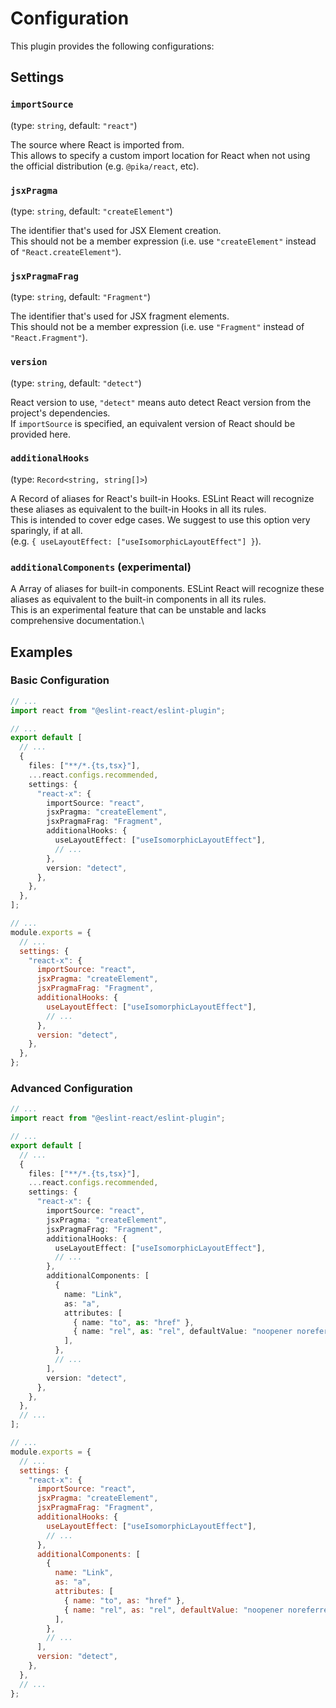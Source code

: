 
# Configuration

This plugin provides the following configurations:

## Settings

### `importSource`

(type: `string`, default: `"react"`)

The source where React is imported from.\
This allows to specify a custom import location for React when not using the official distribution (e.g. `@pika/react`, etc).

### `jsxPragma`

(type: `string`, default: `"createElement"`)

The identifier that's used for JSX Element creation.\
This should not be a member expression (i.e. use `"createElement"` instead of `"React.createElement"`).

### `jsxPragmaFrag`

(type: `string`, default: `"Fragment"`)

The identifier that's used for JSX fragment elements.\
This should not be a member expression (i.e. use `"Fragment"` instead of `"React.Fragment"`).

### `version`

(type: `string`, default: `"detect"`)

React version to use, `"detect"` means auto detect React version from the project's dependencies.\
If `importSource` is specified, an equivalent version of React should be provided here.

### `additionalHooks`

(type: `Record<string, string[]>`)

A Record of aliases for React's built-in Hooks. ESLint React will recognize these aliases as equivalent to the built-in Hooks in all its rules.\
This is intended to cover edge cases. We suggest to use this option very sparingly, if at all.\
(e.g. `{ useLayoutEffect: ["useIsomorphicLayoutEffect"] }`).

### `additionalComponents` (experimental)

A Array of aliases for built-in components. ESLint React will recognize these aliases as equivalent to the built-in components in all its rules.\
This is an experimental feature that can be unstable and lacks comprehensive documentation.\

## Examples

### Basic Configuration

<ESLintConfig>

<Config>

```ts twoslash filename="eslint.config.js"
// ...
import react from "@eslint-react/eslint-plugin";

// ...
export default [
  // ...
  {
    files: ["**/*.{ts,tsx}"],
    ...react.configs.recommended,
    settings: {
      "react-x": {
        importSource: "react",
        jsxPragma: "createElement",
        jsxPragmaFrag: "Fragment",
        additionalHooks: {
          useLayoutEffect: ["useIsomorphicLayoutEffect"],
          // ...
        },
        version: "detect",
      },
    },
  },
];
```

</Config>

<Config>

```js filename=".eslintrc.js"
// ...
module.exports = {
  // ...
  settings: {
    "react-x": {
      importSource: "react",
      jsxPragma: "createElement",
      jsxPragmaFrag: "Fragment",
      additionalHooks: {
        useLayoutEffect: ["useIsomorphicLayoutEffect"],
        // ...
      },
      version: "detect",
    },
  },
};
```

</Config>

</ESLintConfig>

### Advanced Configuration

<ESLintConfig>

<Config>

```ts twoslash filename="eslint.config.js"
// ...
import react from "@eslint-react/eslint-plugin";

// ...
export default [
  // ...
  {
    files: ["**/*.{ts,tsx}"],
    ...react.configs.recommended,
    settings: {
      "react-x": {
        importSource: "react",
        jsxPragma: "createElement",
        jsxPragmaFrag: "Fragment",
        additionalHooks: {
          useLayoutEffect: ["useIsomorphicLayoutEffect"],
          // ...
        },
        additionalComponents: [
          {
            name: "Link",
            as: "a",
            attributes: [
              { name: "to", as: "href" },
              { name: "rel", as: "rel", defaultValue: "noopener noreferrer" },
            ],
          },
          // ...
        ],
        version: "detect",
      },
    },
  },
  // ...
];
```

</Config>

<Config>

```js filename=".eslintrc.js"
// ...
module.exports = {
  // ...
  settings: {
    "react-x": {
      importSource: "react",
      jsxPragma: "createElement",
      jsxPragmaFrag: "Fragment",
      additionalHooks: {
        useLayoutEffect: ["useIsomorphicLayoutEffect"],
        // ...
      },
      additionalComponents: [
        {
          name: "Link",
          as: "a",
          attributes: [
            { name: "to", as: "href" },
            { name: "rel", as: "rel", defaultValue: "noopener noreferrer" },
          ],
        },
        // ...
      ],
      version: "detect",
    },
  },
  // ...
};
```

</Config>

</ESLintConfig>

